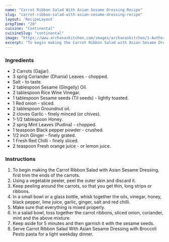 ---
name: "Carrot Ribbon Salad With Asian Sesame Dressing Recipe"
slug: "carrot-ribbon-salad-with-asian-sesame-dressing-recipe"
layout: 'RecipeLayout'
prepTime: "20"
cuisine: "Continental"
cuisineSlug: "continental"
image: "https://www.archanaskitchen.com/images/archanaskitchen/1-Author/Madhuli_Ajay/Carrot_Ribbon_salad_with_Asian_Sesame_dressing.jpg"
excerpt: "To begin making the Carrot Ribbon Salad with Asian Sesame Dressing, first trim the ends of the carrots"
---

### Ingredients

- 2 Carrots (Gajjar).
- 3 sprig Coriander (Dhania) Leaves - chopped.
- Salt - to taste.
- 2 tablespoon Sesame (Gingelly) Oil.
- 2 tablespoon Rice Wine Vinegar.
- 1 tablespoon Sesame seeds (Til seeds) - lightly toasted.
- 1 Red onion - sliced.
- 2 tablespoon Groundnut oil.
- 2 cloves Garlic - finely minced (or chives).
- 1-1/2 tablespoon Honey.
- 2 sprig Mint Leaves (Pudina) - chopped.
- 1 teaspoon Black pepper powder - crushed.
- 1/2 inch Ginger - finely grated.
- 1 Fresh Red Chilli - finely sliced.
- 2 teaspoon Fresh orange juice - or lemon juice.

### Instructions

1. To begin making the Carrot Ribbon Salad with Asian Sesame Dressing, first trim the ends of the carrots.
1. Using a vegetable peeler, peel the outer skin and discard it.
1. Keep peeling around the carrots, so that you get thin, long strips or ribbons.
1. In a small bowl or a glass bottle, whisk together the oils, vinegar, honey, black pepper, lime juice, garlic, ginger, salt and red chilli.
1. Make sure that everything is mixed properly.
1. In a salad bowl, toss together the carrot ribbons, sliced onion, coriander, mint and the above mixture.
1. Keep aside for 5 minutes and then garnish it with the sesame seeds.
1. Serve Carrot Ribbon Salad With Asian Sesame Dressing with Broccoli Pesto pasta for a light weekday dinner.
